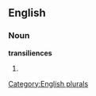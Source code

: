 
==English==

===Noun===
'''transiliences'''

# {{plural of|[[transilience]]}}

[[Category:English plurals]]